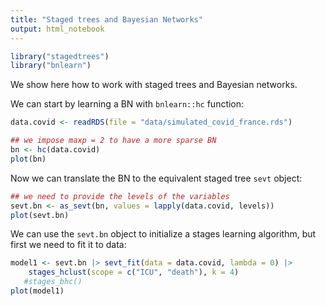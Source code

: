 ```yaml
---
title: "Staged trees and Bayesian Networks"
output: html_notebook
---
```



```r
library("stagedtrees")
library("bnlearn")
```


We show here how to work with staged trees and Bayesian networks.

We can start by learning a BN with `bnlearn::hc` function:

```r
data.covid <- readRDS(file = "data/simulated_covid_france.rds")

## we impose maxp = 2 to have a more sparse BN
bn <- hc(data.covid)
plot(bn)
```


Now we can translate the BN to the equivalent staged tree `sevt` object:

```r
## we need to provide the levels of the variables
sevt.bn <- as_sevt(bn, values = lapply(data.covid, levels))
plot(sevt.bn)
```

We can use the `sevt.bn` object to initialize a stages learning algorithm, but first we 
need to fit it to data:

```r
model1 <- sevt.bn |> sevt_fit(data = data.covid, lambda = 0) |> 
    stages_hclust(scope = c("ICU", "death"), k = 4)
   #stages_bhc()
plot(model1)
```




